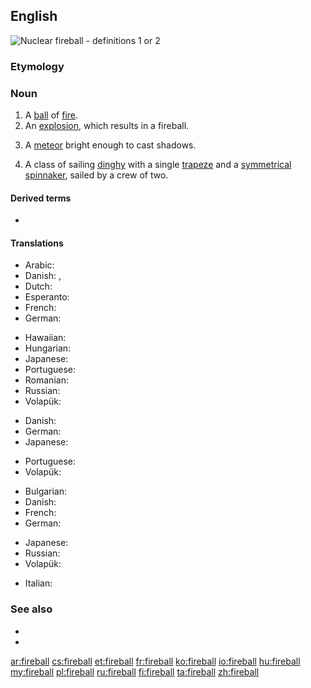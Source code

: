 ==English==
[[File:Operation_Upshot-Knothole_-_Badger_001.jpg|thumb|Nuclear '''fireball''' - definitions 1 or 2]]
{{wikipedia|dab=fireball}}

===Etymology===
{{compound|fire|ball|lang=en}}

===Noun===
{{en-noun}}

# A [[ball]] of [[fire]].
# An [[explosion]], which results in a fireball.
# {{lb|en|astronomy}} A [[meteor]] bright enough to cast shadows.
# A class of sailing [[dinghy]] with a single [[trapeze]] and a [[symmetrical]] [[spinnaker]], sailed by a crew of two.

====Derived terms====
* {{l|en|fireballer}}

====Translations====
{{trans-top|a ball of fire}}
* Arabic: {{t|ar|كُرَة نَارِيَّة|f|tr=kura nāriyya}}
* Danish: {{t|da|ildkugle|c}}, {{t|da|kuglelyn|n}}
* Dutch: {{t+|nl|vuurbol|m}}
* Esperanto: {{t|eo|fajropilko}}
* French: {{t+|fr|boule de feu|f}}
* German: {{t+|de|Feuerball|m}}
{{trans-mid}}
* Hawaiian: {{t|haw|pōpōahi}}
* Hungarian: {{t+|hu|tűzgolyó}}
* Japanese: {{t|ja|火球|tr=かきゅう, kakyū}}
* Portuguese: {{t|pt|[[bola]] [[de]] [[fogo]]|f}}
* Romanian: {{t|ro|minge de foc|f}}
* Russian: {{t|ru|[[о́гненный]] [[шар]]|m}}
* Volapük: {{t|vo|filaglöp}}
{{trans-bottom}}

{{trans-top|an explosion, which results in a fireball}}
* Danish: {{t|da|ildkugle|c}}
* German: {{t+|de|Feuerball|m}}
* Japanese: {{t|ja|火球|tr=かきゅう, kakyū}}
{{trans-mid}}
* Portuguese: {{t|pt|[[bola]] [[de]] [[fogo]]|f}}
* Volapük: {{t|vo|filaglöp}}
{{trans-bottom}}

{{trans-top|a meteor bright enough to cast shadows}}
* Bulgarian: {{t|bg|метеор|m|sc=Cyrl}}
* Danish: {{t+|da|meteor|c}}
* French: {{t+|fr|bolide|m}}
* German: {{t+|de|Feuerball|m}}
{{trans-mid}}
* Japanese: {{t|ja|火球|tr=かきゅう, kakyū}}
* Russian: {{t+|ru|боли́д|m}}
* Volapük: {{t|vo|filaglöp meteorik}}
{{trans-bottom}}

{{trans-top|a class of sailing dinghy}}
{{trans-mid}}
{{trans-bottom}}

{{checktrans-top}}
* Italian: {{t-check|it|palla di fuoco|f}}
{{trans-bottom}}

===See also===
* {{l|en|comet}}
* {{l|en|meteorite}}

[[ar:fireball]]
[[cs:fireball]]
[[et:fireball]]
[[fr:fireball]]
[[ko:fireball]]
[[io:fireball]]
[[hu:fireball]]
[[my:fireball]]
[[pl:fireball]]
[[ru:fireball]]
[[fi:fireball]]
[[ta:fireball]]
[[zh:fireball]]